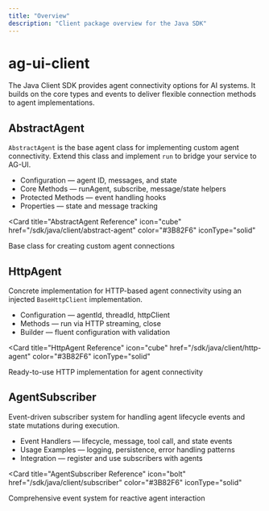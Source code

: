 ```yaml
---
title: "Overview"
description: "Client package overview for the Java SDK"
---
```


# ag-ui-client

The Java Client SDK provides agent connectivity options for AI systems. It builds on the core types and events to deliver flexible connection methods to agent implementations.

## AbstractAgent

`AbstractAgent` is the base agent class for implementing custom agent connectivity. Extend this class and implement `run` to bridge your service to AG-UI.

- Configuration — agent ID, messages, and state
- Core Methods — runAgent, subscribe, message/state helpers
- Protected Methods — event handling hooks
- Properties — state and message tracking

<Card
  title="AbstractAgent Reference"
  icon="cube"
  href="/sdk/java/client/abstract-agent"
  color="#3B82F6"
  iconType="solid"
>
  Base class for creating custom agent connections
</Card>

## HttpAgent

Concrete implementation for HTTP-based agent connectivity using an injected `BaseHttpClient` implementation.

- Configuration — agentId, threadId, httpClient
- Methods — run via HTTP streaming, close
- Builder — fluent configuration with validation

<Card
  title="HttpAgent Reference"
  icon="cube"
  href="/sdk/java/client/http-agent"
  color="#3B82F6"
  iconType="solid"
>
  Ready-to-use HTTP implementation for agent connectivity
</Card>

## AgentSubscriber

Event-driven subscriber system for handling agent lifecycle events and state mutations during execution.

- Event Handlers — lifecycle, message, tool call, and state events
- Usage Examples — logging, persistence, error handling patterns
- Integration — register and use subscribers with agents

<Card
  title="AgentSubscriber Reference"
  icon="bolt"
  href="/sdk/java/client/subscriber"
  color="#3B82F6"
  iconType="solid"
>
  Comprehensive event system for reactive agent interaction
</Card>


